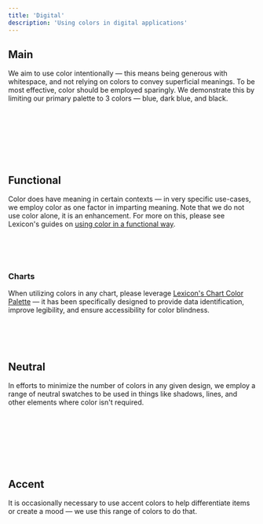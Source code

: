 ```yaml
---
title: 'Digital'
description: 'Using colors in digital applications'
---
```




## Main

We aim to use color intentionally &mdash; this means being generous with whitespace, and not relying on colors to convey superficial meanings. To be most effective, color should be employed sparingly. We demonstrate this by limiting our primary palette to 3 colors &mdash; blue, dark blue, and black.

<br />
<br />
<br />

<Grid columns="repeat( auto-fit, minmax(200px, 1fr) )" autoRows="auto" gap="3.3rem 3rem">
	<ColorSwatchDigital hex="0b63ce" rgb="11, 99, 206" hsl="213, 90%, 43%" name="brandPrimary" title="Liferay Primary Blue" />
	<ColorSwatchDigital hex="134194" rgb="19, 65, 148" hsl="219, 77%, 33%" name="brandSecondary" title="Secondary" />
	<ColorSwatchDigital hex="09101d" rgb="9, 16, 29" hsl="219, 53%, 7%" name="black" title="Liferay Black" />
</Grid>

<br />
<br />
<br />

## Functional

Color does have meaning in certain contexts &mdash; in very specific use-cases, we employ color as one factor in imparting meaning. Note that we do not use color alone, it is an enhancement. For more on this, please see Lexicon's guides on [using color in a functional way](https://lexicondesign.io/docs/patterns/alerts.html).

<br />
<br />
<br />

<Grid columns="repeat( auto-fit, minmax(200px, 1fr) )" autoRows="auto" gap="3.3rem 3rem">
	<ColorSwatchDigital hex="DA1414" rgb="218, 20, 20" hsl="0, 83%, 47%" name="error" title="Error" />
	<ColorSwatchDigital hex="287D3C" rgb="40, 125, 60" hsl="134, 52%, 32%" name="success" title="Success" />
	<ColorSwatchDigital hex="B95000" rgb="185, 80, 0" hsl="26, 100%, 36%" name="warning" title="Warning" />
	<ColorSwatchDigital hex="2E5AAC" rgb="46, 90, 172" hsl="219, 58%, 43%" name="info" title="Info" />
	<ColorSwatchDigital hex="0B5FFF" rgb="11, 95, 255" hsl="219, 100%, 52%" name="action" title="Action Blue" />
</Grid>

### Charts

When utilizing colors in any chart, please leverage [Lexicon's Chart Color Palette](https://lexicondesign.io/docs/patterns/Charts/chart-color-palette.html) &mdash; it has been specifically designed to provide data identification, improve legibility, and ensure accessibility for color blindness.

<br />
<br />
<br />

## Neutral

In efforts to minimize the number of colors in any given design, we employ a range of neutral swatches to be used in things like shadows, lines, and other elements where color isn't required.

<br />
<br />
<br />


<Grid columns="repeat( auto-fit, minmax(200px, 1fr) )" autoRows="auto" gap="3.3rem 3rem">
	<ColorSwatchDigital hex="1B324B" rgb="27, 50, 75" hsl="211, 47%, 20%" name="neutral1" title="Neutral 1" />
	<ColorSwatchDigital hex="364A64" rgb="54, 74, 100" hsl="214, 30%, 30%" name="neutral2" title="Neutral 2" />
	<ColorSwatchDigital hex="50657D" rgb="80, 101, 125" hsl="212, 22%, 40%" name="neutral3" title="Neutral 3" />
	<ColorSwatchDigital hex="647480" rgb="100, 116, 128" hsl="206, 12%, 45%" name="neutral4" title="Neutral 4" />
	<ColorSwatchDigital hex="7D8B94" rgb="125, 139, 148" hsl="203, 10%, 54%" name="neutral5" title="Neutral 5" />
	<ColorSwatchDigital hex="A2AEB3" rgb="162, 174, 179" hsl="198, 10%, 67%" name="neutral6" title="Neutral 6" />
	<ColorSwatchDigital hex="C4CACB" rgb="196, 202, 203" hsl="189, 6%, 78%" name="neutral7" title="Neutral 7" />
	<ColorSwatchDigital hex="E8E8E7" rgb="232, 232, 231" hsl="60, 2%, 91%" name="neutral8" title="Neutral 8" />
	<ColorSwatchDigital hex="F7F8F9" rgb="247, 248, 249" hsl="210, 14%, 97%" name="neutral9" title="Neutral 9" />
</Grid>

<br />
<br />
<br />

## Accent

It is occasionally necessary to use accent colors to help differentiate items or create a mood &mdash; we use this range of colors to do that.

<br />
<br />
<br />

<Grid columns="repeat( auto-fit, minmax(200px, 1fr) )" autoRows="auto" gap="3.3rem 3rem">
	<ColorSwatchDigital hex="1AA0E8" rgb="22, 140, 202" hsl="201, 80%, 44%" name="accent1" title="Accent 1" />
	<ColorSwatchDigital hex="E06E31" rgb="224, 110, 49" hsl="21, 74%, 54%" name="accent2" title="Accent 2" />
	<ColorSwatchDigital hex="D33A2F" rgb="211, 58, 47" hsl="4, 65%, 51%" name="accent3" title="Accent 3" />
	<ColorSwatchDigital hex="42BFC2" rgb="66, 191, 194" hsl="181, 51%, 51%" name="accent4" title="Accent 4" />
	<ColorSwatchDigital hex="E55E75" rgb="229, 94, 117" hsl="350, 72%, 63%" name="accent5" title="Accent 5" />
	<ColorSwatchDigital hex="19AB4F" rgb="25, 171, 79" hsl="142, 74%, 38%" name="accent6" title="Accent 6" />
	<ColorSwatchDigital hex="503690" rgb="80, 54, 144" hsl="257, 45%, 39%" name="accent7" title="Accent 7" />
	<ColorSwatchDigital hex="FDCC4A" rgb="253, 204, 74" hsl="44, 98%, 64%" name="accent8" title="Accent 8" />
	<ColorSwatchDigital hex="47C6F5" rgb="68, 190, 235" hsl="196, 81%, 59%" name="accent9" title="Accent 9" />
</Grid>

<br />
<br />
<br />

